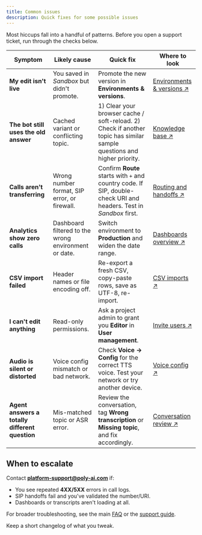 ```yaml
---
title: Common issues
description: Quick fixes for some possible issues
---
```


Most hiccups fall into a handful of patterns. Before you open a support ticket, run through the checks below.

| Symptom | Likely cause | Quick fix | Where to look |
|---------|--------------|-----------|---------------|
| **My edit isn't live** | You saved in *Sandbox* but didn't promote. | Promote the new version in **Environments & versions**. | [Environments & versions ↗](/environments-and-versions/introduction) |
| **The bot still uses the old answer** | Cached variant or conflicting topic. | 1) Clear your browser cache / soft-reload. 2) Check if another topic has similar sample questions and higher priority. | [Knowledge base ↗](./knowledge-base) |
| **Calls aren't transferring** | Wrong number format, SIP error, or firewall. | Confirm **Route** starts with `+` and country code. If SIP, double-check URI and headers. Test in *Sandbox* first. | [Routing and handoffs ↗](./routing-handoffs) |
| **Analytics show zero calls** | Dashboard filtered to the wrong environment or date. | Switch environment to **Production** and widen the date range. | [Dashboards overview ↗](/analytics/dashboards/introduction) |
| **CSV import failed** | Header names or file encoding off. | Re-export a fresh CSV, copy-paste rows, save as UTF-8, re-import. | [CSV imports ↗](/essentials/imports) |
| **I can't edit anything** | Read-only permissions. | Ask a project admin to grant you **Editor** in **User management**. | [Invite users ↗](/user-management/invite-users) |
| **Audio is silent or distorted** | Voice config mismatch or bad network. | Check **Voice → Config** for the correct TTS voice. Test your network or try another device. | [Voice config ↗](/voice/config) |
| **Agent answers a totally different question** | Mis-matched topic or ASR error. | Review the conversation, tag **Wrong transcription** or **Missing topic**, and fix accordingly. | [Conversation review ↗](/analytics/conversations/review) |

## When to escalate

Contact **[platform-support@poly-ai.com](mailto:platform-support@poly-ai.com)** if:

- You see repeated **4XX/5XX** errors in call logs.
- SIP handoffs fail and you've validated the number/URI.
- Dashboards or transcripts aren't loading at all.

For broader troubleshooting, see the main [FAQ](/troubleshoot/faq) or the [support guide](/troubleshoot/support-guide).

<Tip> Keep a short changelog of what you tweak.</Tip>